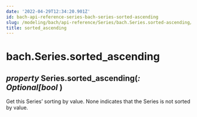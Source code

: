 ```yaml
---
date: '2022-04-29T12:34:20.901Z'
id: bach-api-reference-series-bach-series-sorted-ascending
slug: /modeling/bach/api-reference/Series/bach.Series.sorted-ascending/
title: sorted_ascending
---
```


# bach.Series.sorted_ascending

<div>
<h2 class="signature-class"><span class="type-annotation"><em>property</em></span> <span class="additional-name">Series.</span><span class="name">sorted_ascending(</span><span class="type-annotation"><em>: Optional[bool</em></span> )</h2>


<div class="content">

Get this Series’ sorting by value. None indicates that the Series is not sorted by value.


</div>

</div>
